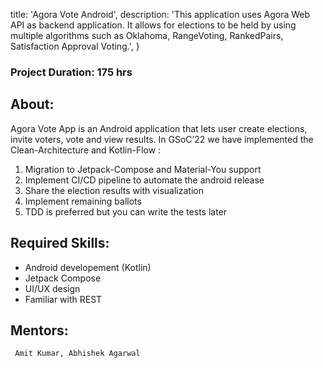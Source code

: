 
  title: 'Agora Vote Android',
  description:
    'This application uses Agora Web API as backend application. It allows for elections to be held by using multiple algorithms such as Oklahoma, RangeVoting, RankedPairs, Satisfaction Approval Voting.',
}


### Project Duration: 175 hrs

## About:
Agora Vote App is an Android application that lets user create elections, invite voters, vote and view results. In GSoC’22 we have implemented the Clean-Architecture and Kotlin-Flow :
1. Migration to Jetpack-Compose and Material-You support
2. Implement CI/CD pipeline to automate the android release
3. Share the election results with visualization
4. Implement remaining ballots
5. TDD is preferred but you can write the tests later

## Required Skills:
- Android developement (Kotlin)
- Jetpack Compose
- UI/UX design
- Familiar with REST

## Mentors:
` Amit Kumar, Abhishek Agarwal`
